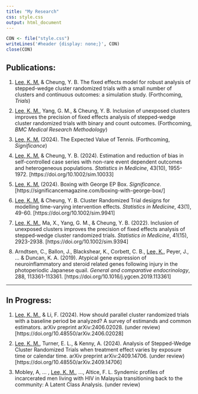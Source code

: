 ```yaml
---
title: "My Research"
css: style.css
output: html_document
---
```


```r
CON <- file("style.css")
writeLines('#header {display: none;}', CON)
close(CON)
```

## Publications:
<ol>
<li class="list"><u>Lee, K. M.</u> & Cheung, Y. B. The fixed effects model for robust analysis of stepped-wedge cluster randomized trials with a small number of clusters and continuous outcomes: a simulation study. (Forthcoming, <i>Trials</i>)</li>

<li class="list"><u>Lee, K. M.</u>, Yang, G. M., & Cheung, Y. B. Inclusion of unexposed clusters improves the precision of fixed effects analysis of stepped‐wedge cluster randomized trials with binary and count outcomes. (Forthcoming, <i>BMC Medical Research Methodology</i>)</li>

<li class="list"><u>Lee, K. M.</u> (2024). The Expected Value of Tennis. (Forthcoming, <i>Significance</i>)</li>

<li class="list"><u>Lee, K. M.</u> & Cheung, Y. B. (2024). Estimation and reduction of bias in self-controlled case series with non-rare event dependent outcomes and heterogeneous populations. <i>Statistics in Medicine</i>, 43(10), 1955-1972. [https://doi.org/10.1002/sim.10033]</li>

<li class="list"><u>Lee, K. M.</u> (2024). Boxing with George EP Box. <i>Significance</i>. [https://significancemagazine.com/boxing-with-george-box/]</li>

<li class="list"><u>Lee, K. M.</u> & Cheung, Y. B. Cluster Randomized Trial designs for modelling time-varying intervention effects. <i>Statistics in Medicine</i>, 43(1), 49-60.  [https://doi.org/10.1002/sim.9941]</li>

<li class="list"><u>Lee, K. M.</u>, Ma, X., Yang, G. M., & Cheung, Y. B. (2022). Inclusion of unexposed clusters improves the precision of fixed effects analysis of stepped‐wedge cluster randomized trials. <i>Statistics in Medicine</i>, 41(15), 2923-2938. [https://doi.org/10.1002/sim.9394]</li>

<li class="list">Arndtsen, C., Ballon, J., Blackshear, K., Corbett, C. B., <u>Lee, K.</u>, Peyer, J., ... & Duncan, K. A. (2019). Atypical gene expression of neuroinflammatory and steroid related genes following injury in the photoperiodic Japanese quail. <i>General and comparative endocrinology</i>, 288, 113361-113361. [https://doi.org/10.1016/j.ygcen.2019.113361]</li>
</ol>

<hr>
## In Progress:
<ol>
<li class="list"><u>Lee, K. M.</u>, & Li, F. (2024). How should parallel cluster randomized trials with a baseline period be analyzed? A survey of estimands and common estimators. arXiv preprint arXiv:2406.02028. (under review) [https://doi.org/10.48550/arXiv.2406.02028]</li>

<li class="list"><u>Lee, K. M.</u>, Turner, E. L., & Kenny, A. (2024). Analysis of Stepped-Wedge Cluster Randomized Trials when treatment effect varies by exposure time or calendar time. arXiv preprint arXiv:2409.14706. (under review) [https://doi.org/10.48550/arXiv.2409.14706]</li>

<li class="list">Mobley, A, … , <u>Lee, K. M.</u>, …, Altice, F. L. Syndemic profiles of incarcerated men living with HIV in Malaysia transitioning back to the community: A Latent Class Analysis. (under review)</li>

</ol>

<style>
li.list{
  margin: 10px 0;
}
</style>
